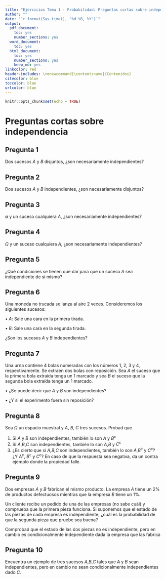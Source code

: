 ---
title: "Ejercicios Tema 1 - Probabilidad: Preguntas cortas sobre independencia"
author: ""
date: "`r format(Sys.time(), '%d %B, %Y')`"
output:
  pdf_document:
    toc: yes
    number_sections: yes
  word_document:
    toc: yes
  html_document: 
    toc: yes
    number_sections: yes
    keep_md: yes
linkcolor: red
header-includes: \renewcommand{\contentsname}{Contenidos}
citecolor: blue
toccolor: blue
urlcolor: blue
---

```{r setup, include=FALSE}
knitr::opts_chunk$set(echo = TRUE)
```

# Preguntas cortas sobre independencia

## Pregunta 1
Dos sucesos $A$ y $B$ disjuntos, ¿son necesariamente independientes?


## Pregunta 2
Dos sucesos $A$ y $B$ independientes, ¿son necesariamente disjuntos?


## Pregunta 3
$\emptyset$ y un suceso cualquiera $A$, ¿son necesariamente independientes?



## Pregunta 4
$\Omega$ y un suceso cualquiera $A$, ¿son necesariamente independientes?


## Pregunta 5
¿Qué condiciones se tienen que dar para que un suceso $A$ sea independiente de si mismo?


## Pregunta 6
Una moneda no trucada se lanza al aire 2 veces. Consideremos los siguientes sucesos:

• $A$: Sale una cara en la primera tirada.

• $B$: Sale una cara en la segunda tirada.

¿Son los sucesos $A$ y $B$ independientes?


## Pregunta 7
Una urna contiene 4 bolas numeradas con los números 1, 2, 3 y 4, respectivamente. Se extraen dos bolas con reposición. Sea $A$ el suceso que la primera bola extraída tenga un 1 marcado y sea $B$ el suceso que la segunda bola extraída tenga un 1 marcado.

• ¿Se puede decir que $A$ y $B$ son independientes?

• ¿Y si el experimento fuera sin reposición?



## Pregunta 8
Sea $\Omega$ un espacio muestral y $A$, $B$, $C$ tres sucesos. Probad que

1. Si $A$ y $B$ son independientes, también lo son $A$ y $B^c$
2. Si $A$,$B$,$C$ son independientes, también lo son $A$,$B$ y $C^c$
3. ¿Es cierto que si $A$,$B$,$C$ son independientes, también lo son $A$,$B^c$ y $C^c$? ¿Y $A^c$, $B^c$ y $C^c$? En caso de que la respuesta sea negativa, da un contra ejemplo donde la propiedad falle.


## Pregunta 9
Dos empresas $A$ y $B$ fabrican el mismo producto. La empresa $A$ tiene un 2% de productos defectuosos mientras que la empresa $B$ tiene un 1%.

Un cliente recibe un pedido de una de las empresas (no sabe cuál) y comprueba que la primera pieza funciona. Si suponemos que el estado de las piezas de cada empresa es independiente, ¿cuál es la probabilidad de que la segunda pieza que pruebe sea buena?

Comprobad que el estado de las dos piezas no es independiente, pero en cambio es condicionalmente independiente dada la empresa que las fabrica


## Pregunta 10
Encuentra un ejemplo de tres sucesos $A$,$B$,$C$ tales que $A$ y $B$ sean independientes, pero en cambio no sean condicionalmente independientes dado $C$.



